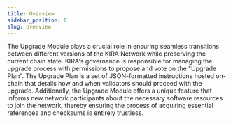 ```yaml
---
title: Overview
sidebar_position: 0
slug: overview
---
```





The Upgrade Module plays a crucial role in ensuring seamless transitions between different versions of the KIRA Network while preserving the current chain state. KIRA's governance is responsible for managing the upgrade process with permissions to propose and vote on the "Upgrade Plan". The Upgrade Plan is a set of JSON-formatted instructions hosted on-chain that details how and when validators should proceed with the upgrade. Additionally, the Upgrade Module offers a unique feature that informs new network participants about the necessary software resources to join the network, thereby ensuring the process of acquiring essential references and checksums is entirely trustless.

